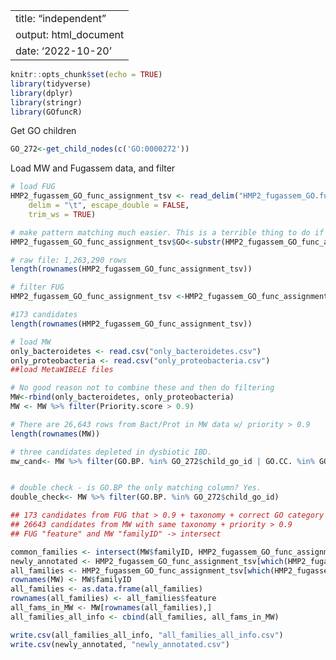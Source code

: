 

---
title: "independent"
output: html_document
date: '2022-10-20'
---

```r
knitr::opts_chunk$set(echo = TRUE) 
library(tidyverse)
library(dplyr)
library(stringr)
library(GOfuncR)
```

Get GO children
```r
GO_272<-get_child_nodes(c('GO:0000272'))
```

Load MW and Fugassem data, and filter
```r
# load FUG
HMP2_fugassem_GO_func_assignment_tsv <- read_delim("HMP2_fugassem_GO.func_assignment.tsv.gz", 
    delim = "\t", escape_double = FALSE, 
    trim_ws = TRUE)

# make pattern matching much easier. This is a terrible thing to do if GO IDs are not all 10 digits long but otherwise makes code much simpler
HMP2_fugassem_GO_func_assignment_tsv$GO<-substr(HMP2_fugassem_GO_func_assignment_tsv$func, 1, 10)

# raw file: 1,263,290 rows
length(rownames(HMP2_fugassem_GO_func_assignment_tsv))

# filter FUG
HMP2_fugassem_GO_func_assignment_tsv <-HMP2_fugassem_GO_func_assignment_tsv %>% filter(score > 0.9) %>% filter(GO %in% GO_272$child_go_id) %>% filter(str_detect(taxa_lineage, "p__Bacteroidetes|p__Proteobacteria"))

#173 candidates
length(rownames(HMP2_fugassem_GO_func_assignment_tsv))

# load MW
only_bacteroidetes <- read.csv("only_bacteroidetes.csv")
only_proteobacteria <- read.csv("only_proteobacteria.csv")
##load MetaWIBELE files

# No good reason not to combine these and then do filtering
MW<-rbind(only_bacteroidetes, only_proteobacteria)
MW <- MW %>% filter(Priority.score > 0.9)

# There are 26,643 rows from Bact/Prot in MW data w/ priority > 0.9
length(rownames(MW))

# three candidates depleted in dysbiotic IBD. 
mw_cand<- MW %>% filter(GO.BP. %in% GO_272$child_go_id | GO.CC. %in% GO_272$child_go_id | GO.MF. %in% GO_272$child_go_id)


# double check - is GO.BP the only matching column? Yes.
double_check<- MW %>% filter(GO.BP. %in% GO_272$child_go_id)

```

```r
## 173 candidates from FUG that > 0.9 + taxonomy + correct GO category
## 26643 candidates from MW with same taxonomy + priority > 0.9
## FUG "feature" and MW "familyID" -> intersect

common_families <- intersect(MW$familyID, HMP2_fugassem_GO_func_assignment_tsv$feature)
newly_annotated <- HMP2_fugassem_GO_func_assignment_tsv[which(HMP2_fugassem_GO_func_assignment_tsv$feature %in% common_families & HMP2_fugassem_GO_func_assignment_tsv$new_ann == 1),]
all_families <- HMP2_fugassem_GO_func_assignment_tsv[which(HMP2_fugassem_GO_func_assignment_tsv$feature %in% common_families),]
rownames(MW) <- MW$familyID
all_families <- as.data.frame(all_families)
rownames(all_families) <- all_families$feature
all_fams_in_MW <- MW[rownames(all_families),]
all_families_all_info <- cbind(all_families, all_fams_in_MW)
```

```r
write.csv(all_families_all_info, "all_families_all_info.csv")
write.csv(newly_annotated, "newly_annotated.csv")
```
